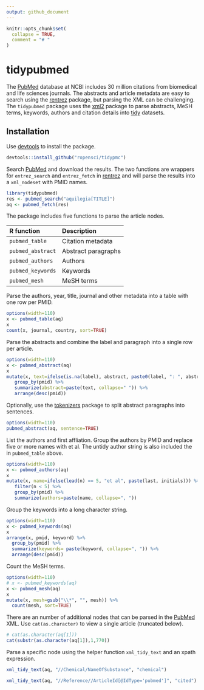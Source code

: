 ```yaml
---
output: github_document
---
```


```r
knitr::opts_chunk$set(
  collapse = TRUE,
  comment = "# "
)
```

# tidypubmed

The [PubMed] database at NCBI includes 30 million citations from biomedical and
life sciences journals. The abstracts and article metadata are easy to search using
the [rentrez] package, but parsing the XML can be challenging. The `tidypubmed`
package uses the [xml2] package to parse abstracts, MeSH terms, keywords, authors
and citation details into [tidy] datasets.

## Installation

Use [devtools] to install the package.

```r
devtools::install_github("ropensci/tidypmc")
```


Search [PubMed] and download the results.  The two functions are wrappers for
`entrez_search` and `entrez_fetch` in [rentrez] and will parse the results
into a `xml_nodeset` with PMID names.

```r
library(tidypubmed)
res <- pubmed_search("aquilegia[TITLE]")
aq <- pubmed_fetch(res)
```



The package includes five functions to parse the article nodes.


|R function       |Description        |
|:----------------|:------------------|
|`pubmed_table `  |Citation metadata  |
|`pubmed_abstract`|Abstract paragraphs|
|`pubmed_authors` |Authors            |
|`pubmed_keywords`|Keywords           |
|`pubmed_mesh`    |MeSH terms         |



Parse the authors, year, title, journal and other metadata into a table with one row per PMID.

```r
options(width=110)
x <- pubmed_table(aq)
x
count(x, journal, country, sort=TRUE)
```


Parse the abstracts and combine the label and paragraph into a single row per article.

```r
options(width=110)
x <- pubmed_abstract(aq)
x
mutate(x, text=ifelse(is.na(label), abstract, paste0(label, ": ", abstract))) %>%
   group_by(pmid) %>%
   summarize(abstract=paste(text, collapse=" ")) %>%
   arrange(desc(pmid))
```

Optionally, use the [tokenizers] package to split abstract paragraphs into
sentences.

```r
options(width=110)
pubmed_abstract(aq, sentence=TRUE)
```

List the authors and first affliation.   Group the authors by PMID and replace five or more names with
et al.  The untidy author string is also included the in `pubmed_table` above.

```r
options(width=110)
x <- pubmed_authors(aq)
x
mutate(x, name=ifelse(lead(n) == 5, "et al", paste(last, initials))) %>%
   filter(n < 5) %>%
   group_by(pmid) %>%
   summarize(authors=paste(name, collapse=", "))
```

Group the keywords into a long character string.

```r
options(width=110)
x <- pubmed_keywords(aq)
x
arrange(x, pmid, keyword) %>%
  group_by(pmid) %>%
  summarize(keywords= paste(keyword, collapse=", ")) %>%
  arrange(desc(pmid))
```


Count the MeSH terms.

```r
options(width=110)
# x <- pubmed_keywords(aq)
x <- pubmed_mesh(aq)
x
mutate(x, mesh=gsub("\\*", "", mesh)) %>%
  count(mesh, sort=TRUE)
```


There are an number of additional nodes that can be parsed in the [PubMed] XML.
Use `cat(as.character)` to view a single article (truncated below).

```r
# cat(as.character(aq[1]))
cat(substr(as.character(aq[1]),1,770))
```

Parse a specific node using the helper function `xml_tidy_text` and an xpath expression.

```r
xml_tidy_text(aq, "//Chemical/NameOfSubstance", "chemical")

xml_tidy_text(aq, "//Reference//ArticleId[@IdType='pubmed']", "cited")
```


[tidy]: https://r4ds.had.co.nz/tidy-data.html
[rentrez]: https://github.com/ropensci/rentrez
[PubMed]: https://www.ncbi.nlm.nih.gov/pubmed/
[devtools]: https://github.com/r-lib/devtools
[tokenizers]: https://lincolnmullen.com/software/tokenizers/
[xml2]: https://github.com/r-lib/xml2
